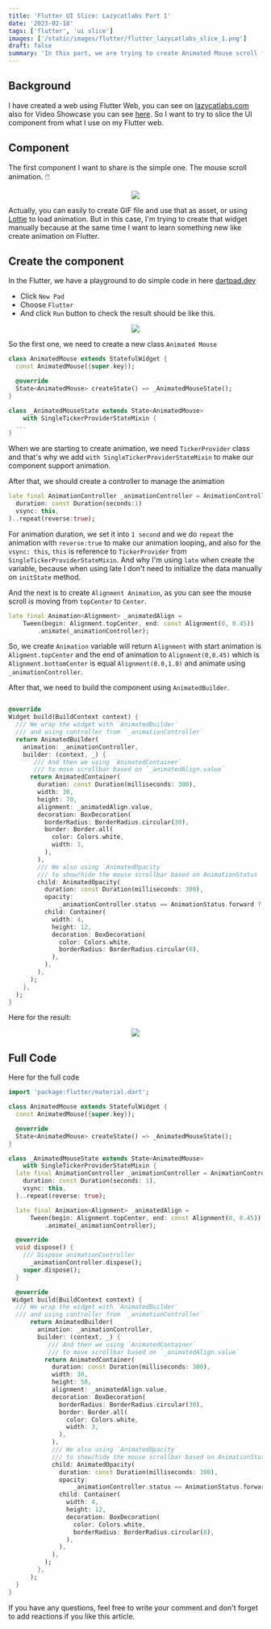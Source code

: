 ```yaml
---
title: 'Flutter UI Slice: Lazycatlabs Part 1'
date: '2023-02-18'
tags: ['flutter', 'ui slice']
images: ['/static/images/flutter/flutter_lazycatlabs_slice_1.png']
draft: false
summary: 'In this part, we are trying to create Animated Mouse scroll from LazycatLabs.com'
---
```


## Background

I have created a web using Flutter Web, you can see on [lazycatlabs.com](https://lazycatlabs.com/) also for Video Showcase you can see [here](https://www.youtube.com/watch?v=y07lDPzfVgk). So I want to try to slice the UI component from what I use on my Flutter web.

## Component

The first component I want to share is the simple one.
The mouse scroll animation. 🖱️

<div align="center">
  <img src="https://raw.githubusercontent.com/lazycatlabs/blog.lazycatlabs.com-giscus/main/blog-assets/mouse_animated.gif" />
</div>

Actually, you can easily to create GIF file and use that as asset, or using [Lottie](https://pub.dev/packages/lottie) to load animation. But in this case, I'm trying to create that widget manually because at the same time I want to learn something new like create animation on Flutter.

## Create the component

In the Flutter, we have a playground to do simple code in here [dartpad.dev](https://dartpad.dev/)

- Click `New Pad`
- Choose `Flutter`
- And click `Run` button to check the result should be like this.

<div align="center">
  <img src="https://raw.githubusercontent.com/lazycatlabs/blog.lazycatlabs.com-giscus/main/blog-assets/IMAGE%202023-02-18%2015%3A03%3A39.jpg" />
</div>

So the first one, we need to create a new class `Animated Mouse`

```dart
class AnimatedMouse extends StatefulWidget {
  const AnimatedMouse({super.key});

  @override
  State<AnimatedMouse> createState() => _AnimatedMouseState();
}

class _AnimatedMouseState extends State<AnimatedMouse>
    with SingleTickerProviderStateMixin {
  ...
}
```

When we are starting to create animation, we need `TickerProvider` class and that's why we add `with SingleTickerProviderStateMixin` to make our component support animation.

After that, we should create a controller to manage the animation

```dart
late final AnimationController _animationController = AnimationController(
  duration: const Duration(seconds:1)
  vsync: this,
)..repeat(reverse:true);
```

For animation duration, we set it into `1 second` and we do `repeat` the animation with `reverse:true` to make our animation looping, and also for the `vsync: this`, `this` is reference to `TickerProvider` from `SingleTickerProviderStateMixin`. And why I'm using `late` when create the variable, because when using late I don't need to initialize the data manually on `initState` method.

And the next is to create `Alignment Animation`, as you can see the mouse scroll is moving from `topCenter` to `Center`.

```dart
late final Animation<Alignment> _animatedAlign =
    Tween(begin: Alignment.topCenter, end: const Alignment(0, 0.45))
        .animate(_animationController);
```

So, we create `Animation` variable will return `Alignment` with start animation is `Aligment.topCenter` and the end of animation to `Alignment(0,0.45)` which is `Alignment.bottomCenter` is equal `Alignment(0.0,1.0)` and animate using `_animationController`.

After that, we need to build the component using `AnimatedBuilder`.

```dart

@override
Widget build(BuildContext context) {
  /// We wrap the widget with `AnimatedBuilder`
  /// and using controller from `_animationController`
  return AnimatedBuilder(
    animation: _animationController,
    builder: (context, _) {
       /// And then we using `AnimatedContainer`
       /// to move scrollbar based on `_animatedAlign.value`
      return AnimatedContainer(
        duration: const Duration(milliseconds: 300),
        width: 30,
        height: 70,
        alignment: _animatedAlign.value,
        decoration: BoxDecoration(
          borderRadius: BorderRadius.circular(30),
          border: Border.all(
            color: Colors.white,
            width: 3,
          ),
        ),
        /// We also using `AnimatedOpacity`
        /// to show/hide the mouse scrollbar based on AnimationStatus
        child: AnimatedOpacity(
          duration: const Duration(milliseconds: 300),
          opacity:
              _animationController.status == AnimationStatus.forward ? 1 : 0,
          child: Container(
            width: 4,
            height: 12,
            decoration: BoxDecoration(
              color: Colors.white,
              borderRadius: BorderRadius.circular(8),
            ),
          ),
        ),
      );
    },
  );
}
```

Here for the result:

<div align="center">
  <img src="https://raw.githubusercontent.com/lazycatlabs/blog.lazycatlabs.com-giscus/main/blog-assets/mouse_animated_result.gif" />
</div>

## Full Code

Here for the full code

```dart
import 'package:flutter/material.dart';

class AnimatedMouse extends StatefulWidget {
  const AnimatedMouse({super.key});

  @override
  State<AnimatedMouse> createState() => _AnimatedMouseState();
}

class _AnimatedMouseState extends State<AnimatedMouse>
    with SingleTickerProviderStateMixin {
  late final AnimationController _animationController = AnimationController(
    duration: const Duration(seconds: 1),
    vsync: this,
  )..repeat(reverse: true);

  late final Animation<Alignment> _animatedAlign =
      Tween(begin: Alignment.topCenter, end: const Alignment(0, 0.45))
          .animate(_animationController);

  @override
  void dispose() {
    /// Dispose animationController
	  _animationController.dispose();
    super.dispose();
  }

  @override
 Widget build(BuildContext context) {
  /// We wrap the widget with `AnimatedBuilder`
  /// and using controller from `_animationController`
	  return AnimatedBuilder(
	    animation: _animationController,
	    builder: (context, _) {
	       /// And then we using `AnimatedContainer`
	       /// to move scrollbar based on `_animatedAlign.value`
	      return AnimatedContainer(
	        duration: const Duration(milliseconds: 300),
	        width: 30,
	        height: 50,
	        alignment: _animatedAlign.value,
	        decoration: BoxDecoration(
	          borderRadius: BorderRadius.circular(30),
	          border: Border.all(
	            color: Colors.white,
	            width: 3,
	          ),
	        ),
	        /// We also using `AnimatedOpacity`
	        /// to show/hide the mouse scrollbar based on AnimationStatus
	        child: AnimatedOpacity(
	          duration: const Duration(milliseconds: 300),
	          opacity:
	              _animationController.status == AnimationStatus.forward ? 1 : 0,
	          child: Container(
	            width: 4,
	            height: 12,
	            decoration: BoxDecoration(
	              color: Colors.white,
	              borderRadius: BorderRadius.circular(8),
	            ),
	          ),
	        ),
	      );
	    },
	  );
  }
}
```

If you have any questions, feel free to write your comment and don't forget to add reactions if you like this article.
